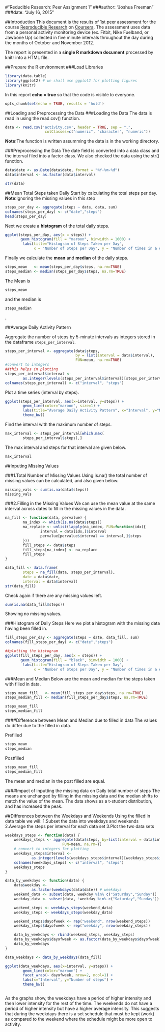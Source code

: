 #"Reducible Research: Peer Assignment 1"
###author: "Joshua Freeman"
###date: "July 16, 2015"

##Introduction
This document is the results of 1st peer assessment for the course [Reproducible Research](https://class.coursera.org/repdata-036) on [Coursera](https://www.coursera.org/). The assessment uses data from a personal activity monitoring device (ex. Fitbit, Nike Fuelband, or Jawbone Up) collected in five minute intervals throughout the day during the months of October and November 2012.

The report is presented in a **single R markdown document** processed by knitr into a HTML file.

##Prepare the R environment
###Load Libraries

```r
library(data.table)
library(ggplot2) # we shall use ggplot2 for plotting figures
library(knitr)
```

In this report **echo = true** so that the code is visible to everyone. 
```r
opts_chunk$set(echo = TRUE, results = 'hold')
```

##Loading and Preprocessing the Data
###Loading the Data
The data is read in using the read.csv() function.
```r
data <- read.csv('activity.csv', header = TRUE, sep = ",",
                  colClasses=c("numeric", "character", "numeric"))
```
**Note**:The function is written assumming the data is in the working directory.

###Preprocessing the Data
The date field is converted into a data class and the interval filed into a factor class. We also checked the data using the str() function.

```r
data$date <- as.Date(data$date, format = "%Y-%m-%d")
data$interval <- as.factor(data$interval)

str(data)
```

##Mean Total Steps taken Daily
Start by calculating the total steps per day.
**Note**:Ignoring the missing values in this step
```r
steps_per_day <- aggregate(steps ~ date, data, sum)
colnames(steps_per_day) <- c("date","steps")
head(steps_per_day)
```


Next we create a **histogram** of the total daily steps.
```r
ggplot(steps_per_day, aes(x = steps)) + 
       geom_histogram(fill = "maroon", binwidth = 1000) + 
        labs(title="Histogram of Steps Taken per Day", 
             x = "Number of Steps per Day", y = "Number of times in a day(Count)") + theme_bw()
```

Finally we calculate the **mean** and **median** of the daily steps.
```r
steps_mean   <- mean(steps_per_day$steps, na.rm=TRUE)
steps_median <- median(steps_per_day$steps, na.rm=TRUE)
```
The Mean is 
```r
steps_mean
``` 
and the median is 
```r
steps_median
```
.

##Average Daily Activity Pattern

Aggregate the number of steps by 5-minute intervals as integers stored in the dataframe `steps_per_interval`.
```r
steps_per_interval <- aggregate(data$steps, 
                                by = list(interval = data$interval),
                                FUN=mean, na.rm=TRUE)
#convert to integers
##this helps in plotting
steps_per_interval$interval <- 
        as.integer(levels(steps_per_interval$interval)[steps_per_interval$interval])
colnames(steps_per_interval) <- c("interval", "steps")
```

Plot a time series (interval by steps).
```r
ggplot(steps_per_interval, aes(x=interval, y=steps)) +   
        geom_line(color="maroon", size=1) +  
        labs(title="Average Daily Activity Pattern", x="Interval", y="Number of steps") +  
        theme_bw()
```

Find the interval with the maximum number of steps.
```r
max_interval <- steps_per_interval[which.max(  
        steps_per_interval$steps),]
```

The max interval and steps for that interval are given below.
```r
max_interval 
```

##Inputing Missing Values

###1.Total Number of Missing Values
Using is.na() the total number of missing values can be calculated, and also given below.
```r
missing_vals <- sum(is.na(data$steps))
missing_vals
```

###2.Filling in the Missing Values
We can use the mean value at the same interval across dates to fill in the missing values in the data.

```r
na_fill <- function(data, pervalue) {
        na_index <- which(is.na(data$steps))
        na_replace <- unlist(lapply(na_index, FUN=function(idx){
                interval = data[idx,]$interval
                pervalue[pervalue$interval == interval,]$steps
        }))
        fill_steps <- data$steps
        fill_steps[na_index] <- na_replace
        fill_steps
}

data_fill <- data.frame(  
        steps = na_fill(data, steps_per_interval),  
        date = data$date,  
        interval = data$interval)
str(data_fill)
```

Check again if there are any missing values left.

```r
sum(is.na(data_fill$steps))
```
Showing no missing values.

###Histogram of Daily Steps
Here we plot a histogram with the missing data having been filled in.
```r
fill_steps_per_day <- aggregate(steps ~ date, data_fill, sum)
colnames(fill_steps_per_day) <- c("date","steps")

##plotting the histogram
ggplot(fill_steps_per_day, aes(x = steps)) + 
       geom_histogram(fill = "black", binwidth = 1000) + 
        labs(title="Histogram of Steps Taken per Day", 
             x = "Number of Steps per Day", y = "Number of times in a day(Count)") + theme_bw() 
```

###Mean and Median
Below are the mean and median for the steps taken with filled in data.
```r
steps_mean_fill   <- mean(fill_steps_per_day$steps, na.rm=TRUE)
steps_median_fill <- median(fill_steps_per_day$steps, na.rm=TRUE)

steps_mean_fill
steps_median_fill

```

####Difference between Mean and Median due to filled in data
The values do differ due to the filled in data.

Prefilled
```r
steps_mean
steps_median
```

Postfilled
```r
steps_mean_fill
steps_median_fill
```
The mean and median in the post filled are equal.

####Impact of inputting the missing data on Daily total number of steps
The means are unchanged by filling in the missing data and the median shifts to match the value of the mean. The data shows as a t-student distribution, and has increased the peak.

##Differences between the Weekdays and Weekends
Using the filled in data table we will:
  1.Subset the data into weekdays and weekends
  2.Average the steps per interval for each data set
  3.Plot the two data sets
  
```r
weekdays_steps <- function(data) {
    weekdays_steps <- aggregate(data$steps, by=list(interval = data$interval),
                          FUN=mean, na.rm=T)
    # convert to integers for plotting
    weekdays_steps$interval <- 
            as.integer(levels(weekdays_steps$interval)[weekdays_steps$interval])
    colnames(weekdays_steps) <- c("interval", "steps")
    weekdays_steps
}

data_by_weekdays <- function(data) {
    data$weekday <- 
            as.factor(weekdays(data$date)) # weekdays
    weekend_data <- subset(data, weekday %in% c("Saturday","Sunday"))
    weekday_data <- subset(data, !weekday %in% c("Saturday","Sunday"))

    weekend_steps <- weekdays_steps(weekend_data)
    weekday_steps <- weekdays_steps(weekday_data)

    weekend_steps$dayofweek <- rep("weekend", nrow(weekend_steps))
    weekday_steps$dayofweek <- rep("weekday", nrow(weekday_steps))

    data_by_weekdays <- rbind(weekend_steps, weekday_steps)
    data_by_weekdays$dayofweek <- as.factor(data_by_weekdays$dayofweek)
    data_by_weekdays
}

data_weekdays <- data_by_weekdays(data_fill)

ggplot(data_weekdays, aes(x=interval, y=steps)) + 
        geom_line(color="maroon") + 
        facet_wrap(~ dayofweek, nrow=2, ncol=1) +
        labs(x="Interval", y="Number of steps") +
        theme_bw()



```

As the graphs show, the weekdays have a period of higher intensity and then lower intensity for the rest of the time. The weekends do not have a period of higher intensity but have a higher average intensity. This suggests that during the weekdays there is a set schedule that must be kept (work) as compared to the weekend where the schedule might be more open to activity.






